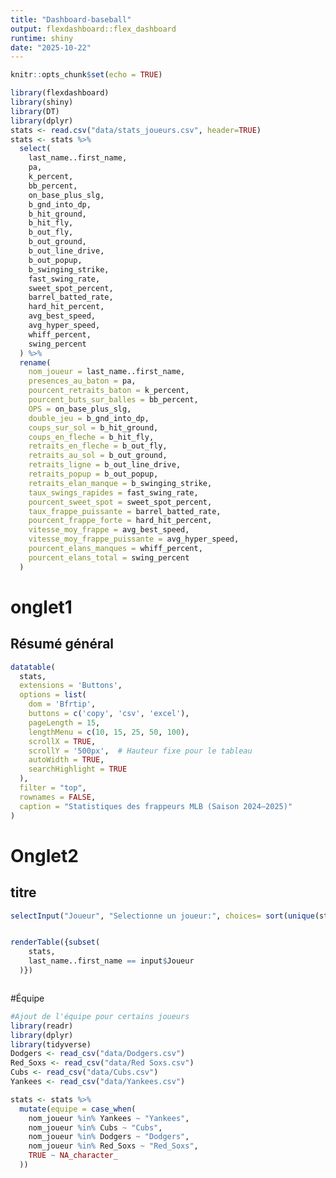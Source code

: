 ```yaml
---
title: "Dashboard-baseball"
output: flexdashboard::flex_dashboard
runtime: shiny
date: "2025-10-22"
---
```


```r
knitr::opts_chunk$set(echo = TRUE)

library(flexdashboard)
library(shiny)
library(DT)
library(dplyr)
stats <- read.csv("data/stats_joueurs.csv", header=TRUE)
stats <- stats %>%
  select(
    last_name..first_name,
    pa,
    k_percent,
    bb_percent,
    on_base_plus_slg,
    b_gnd_into_dp,
    b_hit_ground,
    b_hit_fly,
    b_out_fly,
    b_out_ground,
    b_out_line_drive,
    b_out_popup,
    b_swinging_strike,
    fast_swing_rate,
    sweet_spot_percent,
    barrel_batted_rate,
    hard_hit_percent,
    avg_best_speed,
    avg_hyper_speed,
    whiff_percent,
    swing_percent
  ) %>%
  rename(
    nom_joueur = last_name..first_name,
    presences_au_baton = pa,
    pourcent_retraits_baton = k_percent,
    pourcent_buts_sur_balles = bb_percent,
    OPS = on_base_plus_slg,
    double_jeu = b_gnd_into_dp,
    coups_sur_sol = b_hit_ground,
    coups_en_fleche = b_hit_fly,
    retraits_en_fleche = b_out_fly,
    retraits_au_sol = b_out_ground,
    retraits_ligne = b_out_line_drive,
    retraits_popup = b_out_popup,
    retraits_elan_manque = b_swinging_strike,
    taux_swings_rapides = fast_swing_rate,
    pourcent_sweet_spot = sweet_spot_percent,
    taux_frappe_puissante = barrel_batted_rate,
    pourcent_frappe_forte = hard_hit_percent,
    vitesse_moy_frappe = avg_best_speed,
    vitesse_moy_frappe_puissante = avg_hyper_speed,
    pourcent_elans_manques = whiff_percent,
    pourcent_elans_total = swing_percent
  )
```

# onglet1

## Résumé général


```r
datatable(
  stats,
  extensions = 'Buttons',
  options = list(
    dom = 'Bfrtip',
    buttons = c('copy', 'csv', 'excel'),
    pageLength = 15,
    lengthMenu = c(10, 15, 25, 50, 100),
    scrollX = TRUE,
    scrollY = '500px',  # Hauteur fixe pour le tableau
    autoWidth = TRUE,
    searchHighlight = TRUE
  ),
  filter = "top",
  rownames = FALSE,
  caption = "Statistiques des frappeurs MLB (Saison 2024–2025)"
)


```



# Onglet2

## titre

```r
selectInput("Joueur", "Selectionne un joueur:", choices= sort(unique(stats$last_name..first_name)))


renderTable({subset(
    stats,
    last_name..first_name == input$Joueur
  )})



```

#Équipe


```r
#Ajout de l'équipe pour certains joueurs
library(readr)
library(dplyr)
library(tidyverse)
Dodgers <- read_csv("data/Dodgers.csv")
Red_Soxs <- read_csv("data/Red Soxs.csv")
Cubs <- read_csv("data/Cubs.csv")
Yankees <- read_csv("data/Yankees.csv")

stats <- stats %>%
  mutate(equipe = case_when(
    nom_joueur %in% Yankees ~ "Yankees",
    nom_joueur %in% Cubs ~ "Cubs",
    nom_joueur %in% Dodgers ~ "Dodgers",
    nom_joueur %in% Red_Soxs ~ "Red_Soxs",
    TRUE ~ NA_character_
  ))




```



